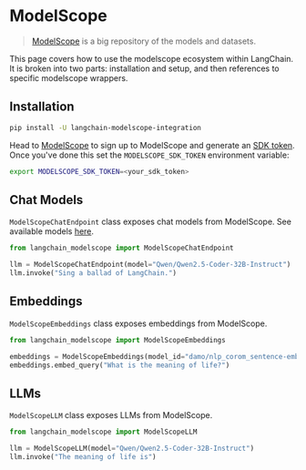 # ModelScope

>[ModelScope](https://www.modelscope.cn/home) is a big repository of the models and datasets.

This page covers how to use the modelscope ecosystem within LangChain.
It is broken into two parts: installation and setup, and then references to specific modelscope wrappers.

## Installation

```bash
pip install -U langchain-modelscope-integration
```

Head to [ModelScope](https://modelscope.cn/) to sign up to ModelScope and generate an [SDK token](https://modelscope.cn/my/myaccesstoken). Once you've done this set the `MODELSCOPE_SDK_TOKEN` environment variable:

```bash
export MODELSCOPE_SDK_TOKEN=<your_sdk_token>
```

## Chat Models

`ModelScopeChatEndpoint` class exposes chat models from ModelScope. See available models [here](https://www.modelscope.cn/docs/model-service/API-Inference/intro).

```python
from langchain_modelscope import ModelScopeChatEndpoint

llm = ModelScopeChatEndpoint(model="Qwen/Qwen2.5-Coder-32B-Instruct")
llm.invoke("Sing a ballad of LangChain.")
```

## Embeddings

`ModelScopeEmbeddings` class exposes embeddings from ModelScope.

```python
from langchain_modelscope import ModelScopeEmbeddings

embeddings = ModelScopeEmbeddings(model_id="damo/nlp_corom_sentence-embedding_english-base")
embeddings.embed_query("What is the meaning of life?")
```

## LLMs
`ModelScopeLLM` class exposes LLMs from ModelScope.

```python
from langchain_modelscope import ModelScopeLLM

llm = ModelScopeLLM(model="Qwen/Qwen2.5-Coder-32B-Instruct")
llm.invoke("The meaning of life is")
```
